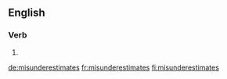 ==English==

===Verb===
{{head|en|verb form}}

# {{en-third-person singular of|misunderestimate}}

[[de:misunderestimates]]
[[fr:misunderestimates]]
[[fi:misunderestimates]]